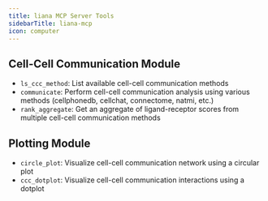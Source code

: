 ```yaml
---
title: liana MCP Server Tools
sidebarTitle: liana-mcp
icon: computer
---
```


## Cell-Cell Communication Module

- `ls_ccc_method`: List available cell-cell communication methods
- `communicate`: Perform cell-cell communication analysis using various methods (cellphonedb, cellchat, connectome, natmi, etc.)
- `rank_aggregate`: Get an aggregate of ligand-receptor scores from multiple cell-cell communication methods

## Plotting Module

- `circle_plot`: Visualize cell-cell communication network using a circular plot
- `ccc_dotplot`: Visualize cell-cell communication interactions using a dotplot
 
